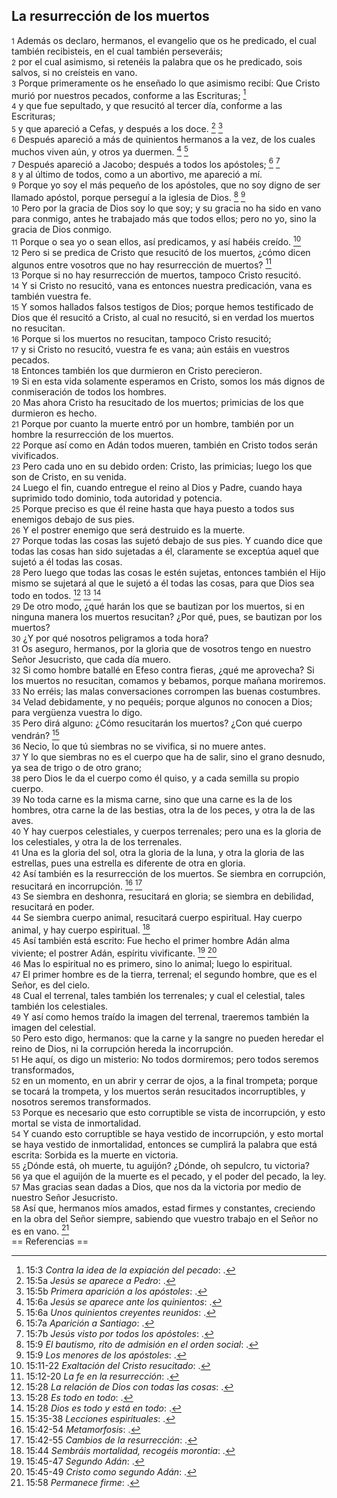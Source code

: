 == La resurrección de los muertos ==

{{anchor|1}} <small>1</small> Además os declaro, hermanos, el evangelio que os he predicado, el cual también recibisteis, en el cual también perseveráis;<br>
{{anchor|2}} <small>2</small> por el cual asimismo, si retenéis la palabra que os he predicado, sois salvos, si no creísteis en vano.<br>
{{anchor|3}} <small>3</small> Porque primeramente os he enseñado lo que asimismo recibí: Que Cristo murió por nuestros pecados, conforme a las Escrituras; <ref>15:3 ''Contra la idea de la expiación del pecado'': {{lib|LU|186|5|7}}.</ref><br>
{{anchor|4}} <small>4</small> y que fue sepultado, y que resucitó al tercer día, conforme a las Escrituras;<br>
{{anchor|5}} <small>5</small> y que apareció a Cefas, y después a los doce. <ref>15:5a ''Jesús se aparece a Pedro'': {{lib|LU|191|1|1}}.</ref> <ref>15:5b ''Primera aparición a los apóstoles'': {{lib|LU|191|2|1}}.</ref><br>
{{anchor|6}} <small>6</small> Después apareció a más de quinientos hermanos a la vez, de los cuales muchos viven aún, y otros ya duermen. <ref>15:6a ''Jesús se aparece ante los quinientos'': {{lib|LU|192|4|3}}.</ref> <ref>15:6a ''Unos quinientos creyentes reunidos'': {{lib|LU|192|4|2}}.</ref><br>
{{anchor|7}} <small>7</small> Después apareció a Jacobo; después a todos los apóstoles; <ref>15:7a ''Aparición a Santiago'': {{lib|LU|190|2|3}}.</ref> <ref>15:7b ''Jesús visto por todos los apóstoles'': {{lib|LU|191|5|2}}.</ref><br>
{{anchor|8}} <small>8</small> y al último de todos, como a un abortivo, me apareció a mí.<br>
{{anchor|9}} <small>9</small> Porque yo soy el más pequeño de los apóstoles, que no soy digno de ser llamado apóstol, porque perseguí a la iglesia de Dios. <ref>15:9 ''El bautismo, rito de admisión en el orden social'': {{lib|LU|170|5|13}}.</ref> <ref>15:9 ''Los menores de los apóstoles'': {{lib|LU|139|10|5}}.</ref><br>
{{anchor|10}} <small>10</small> Pero por la gracia de Dios soy lo que soy; y su gracia no ha sido en vano para conmigo, antes he trabajado más que todos ellos; pero no yo, sino la gracia de Dios conmigo.<br>
{{anchor|11}} <small>11</small> Porque o sea yo o sean ellos, así predicamos, y así habéis creído. <ref>15:11-22 ''Exaltación del Cristo resucitado'': {{lib|LU|196|2|5}}.</ref><br>
{{anchor|12}} <small>12</small> Pero si se predica de Cristo que resucitó de los muertos, ¿cómo dicen algunos entre vosotros que no hay resurrección de muertos? <ref>15:12-20 ''La fe en la resurrección'': {{lib|LU|190|0|4}}.</ref><br>
{{anchor|13}} <small>13</small> Porque si no hay resurrección de muertos, tampoco Cristo resucitó.<br>
{{anchor|14}} <small>14</small> Y si Cristo no resucitó, vana es entonces nuestra predicación, vana es también vuestra fe.<br>
{{anchor|15}} <small>15</small> Y somos hallados falsos testigos de Dios; porque hemos testificado de Dios que él resucitó a Cristo, al cual no resucitó, si en verdad los muertos no resucitan.<br>
{{anchor|16}} <small>16</small> Porque si los muertos no resucitan, tampoco Cristo resucitó;<br>
{{anchor|17}} <small>17</small> y si Cristo no resucitó, vuestra fe es vana; aún estáis en vuestros pecados.<br>
{{anchor|18}} <small>18</small> Entonces también los que durmieron en Cristo perecieron.<br>
{{anchor|19}} <small>19</small> Si en esta vida solamente esperamos en Cristo, somos los más dignos de conmiseración de todos los hombres.<br>
{{anchor|20}} <small>20</small> Mas ahora Cristo ha resucitado de los muertos; primicias de los que durmieron es hecho.<br>
{{anchor|21}} <small>21</small> Porque por cuanto la muerte entró por un hombre, también por un hombre la resurrección de los muertos.<br>
{{anchor|22}} <small>22</small> Porque así como en Adán todos mueren, también en Cristo todos serán vivificados.<br>
{{anchor|23}} <small>23</small> Pero cada uno en su debido orden: Cristo, las primicias; luego los que son de Cristo, en su venida.<br>
{{anchor|24}} <small>24</small> Luego el fin, cuando entregue el reino al Dios y Padre, cuando haya suprimido todo dominio, toda autoridad y potencia.<br>
{{anchor|25}} <small>25</small> Porque preciso es que él reine hasta que haya puesto a todos sus enemigos debajo de sus pies.<br>
{{anchor|26}} <small>26</small> Y el postrer enemigo que será destruido es la muerte.<br>
{{anchor|27}} <small>27</small> Porque todas las cosas las sujetó debajo de sus pies. Y cuando dice que todas las cosas han sido sujetadas a él, claramente se exceptúa aquel que sujetó a él todas las cosas.<br>
{{anchor|28}} <small>28</small> Pero luego que todas las cosas le estén sujetas, entonces también el Hijo mismo se sujetará al que le sujetó a él todas las cosas, para que Dios sea todo en todos. <ref>15:28 ''La relación de Dios con todas las cosas'': {{lib|LU|174|3|2}}.</ref> <ref>15:28 ''Es todo en todo'': {{lib|LU|3|1|2}}.</ref> <ref>15:28 ''Dios es todo y está en todo'': {{lib|LU|56|9|14}}.</ref><br>
{{anchor|29}} <small>29</small> De otro modo, ¿qué harán los que se bautizan por los muertos, si en ninguna manera los muertos resucitan? ¿Por qué, pues, se bautizan por los muertos?<br>
{{anchor|30}} <small>30</small> ¿Y por qué nosotros peligramos a toda hora?<br>
{{anchor|31}} <small>31</small> Os aseguro, hermanos, por la gloria que de vosotros tengo en nuestro Señor Jesucristo, que cada día muero.<br>
{{anchor|32}} <small>32</small> Si como hombre batallé en Efeso contra fieras, ¿qué me aprovecha? Si los muertos no resucitan, comamos y bebamos, porque mañana moriremos.<br>
{{anchor|33}} <small>33</small> No erréis; las malas conversaciones corrompen las buenas costumbres.<br>
{{anchor|34}} <small>34</small> Velad debidamente, y no pequéis; porque algunos no conocen a Dios; para vergüenza vuestra lo digo.<br>
{{anchor|35}} <small>35</small> Pero dirá alguno: ¿Cómo resucitarán los muertos? ¿Con qué cuerpo vendrán? <ref>15:35-38 ''Lecciones espirituales'': {{lib|LU|85|2|2}}.</ref><br>
{{anchor|36}} <small>36</small> Necio, lo que tú siembras no se vivifica, si no muere antes.<br>
{{anchor|37}} <small>37</small> Y lo que siembras no es el cuerpo que ha de salir, sino el grano desnudo, ya sea de trigo o de otro grano;<br>
{{anchor|38}} <small>38</small> pero Dios le da el cuerpo como él quiso, y a cada semilla su propio cuerpo.<br>
{{anchor|39}} <small>39</small> No toda carne es la misma carne, sino que una carne es la de los hombres, otra carne la de las bestias, otra la de los peces, y otra la de las aves.<br>
{{anchor|40}} <small>40</small> Y hay cuerpos celestiales, y cuerpos terrenales; pero una es la gloria de los celestiales, y otra la de los terrenales.<br>
{{anchor|41}} <small>41</small> Una es la gloria del sol, otra la gloria de la luna, y otra la gloria de las estrellas, pues una estrella es diferente de otra en gloria.<br>
{{anchor|42}} <small>42</small> Así también es la resurrección de los muertos. Se siembra en corrupción, resucitará en incorrupción. <ref>15:42-54 ''Metamorfosis'': {{lib|LU|108|6|5}}.</ref> <ref>15:42-55 ''Cambios de la resurrección'': {{lib|LU|47|3|3}}.</ref><br>
{{anchor|43}} <small>43</small> Se siembra en deshonra, resucitará en gloria; se siembra en debilidad, resucitará en poder.<br>
{{anchor|44}} <small>44</small> Se siembra cuerpo animal, resucitará cuerpo espiritual. Hay cuerpo animal, y hay cuerpo espiritual. <ref>15:44 ''Sembráis mortalidad, recogéis morontia'': {{lib|LU|39|2|13}}.</ref><br>
{{anchor|45}} <small>45</small> Así también está escrito: Fue hecho el primer hombre Adán alma viviente; el postrer Adán, espíritu vivificante. <ref>15:45-47 ''Segundo Adán'': {{lib|LU|93|10|7}}.</ref> <ref>15:45-49 ''Cristo como segundo Adán'': {{lib|LU|140|8|24}}.</ref><br>
{{anchor|46}} <small>46</small> Mas lo espiritual no es primero, sino lo animal; luego lo espiritual.<br>
{{anchor|47}} <small>47</small> El primer hombre es de la tierra, terrenal; el segundo hombre, que es el Señor, es del cielo.<br>
{{anchor|48}} <small>48</small> Cual el terrenal, tales también los terrenales; y cual el celestial, tales también los celestiales.<br>
{{anchor|49}} <small>49</small> Y así como hemos traído la imagen del terrenal, traeremos también la imagen del celestial.<br>
{{anchor|50}} <small>50</small> Pero esto digo, hermanos: que la carne y la sangre no pueden heredar el reino de Dios, ni la corrupción hereda la incorrupción.<br>
{{anchor|51}} <small>51</small> He aquí, os digo un misterio: No todos dormiremos; pero todos seremos transformados,<br>
{{anchor|52}} <small>52</small> en un momento, en un abrir y cerrar de ojos, a la final trompeta; porque se tocará la trompeta, y los muertos serán resucitados incorruptibles, y nosotros seremos transformados.<br>
{{anchor|53}} <small>53</small> Porque es necesario que esto corruptible se vista de incorrupción, y esto mortal se vista de inmortalidad.<br>
{{anchor|54}} <small>54</small> Y cuando esto corruptible se haya vestido de incorrupción, y esto mortal se haya vestido de inmortalidad, entonces se cumplirá la palabra que está escrita: Sorbida es la muerte en victoria.<br>
{{anchor|55}} <small>55</small> ¿Dónde está, oh muerte, tu aguijón? ¿Dónde, oh sepulcro, tu victoria?<br>
{{anchor|56}} <small>56</small> ya que el aguijón de la muerte es el pecado, y el poder del pecado, la ley.<br>
{{anchor|57}} <small>57</small> Mas gracias sean dadas a Dios, que nos da la victoria por medio de nuestro Señor Jesucristo.<br>
{{anchor|58}} <small>58</small> Así que, hermanos míos amados, estad firmes y constantes, creciendo en la obra del Señor siempre, sabiendo que vuestro trabajo en el Señor no es en vano. <ref>15:58 ''Permanece firme'': {{lib|LU|174|0|2}}.</ref><br>
== Referencias ==

<references />

